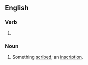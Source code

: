 ==English==

===Verb===
{{head|en|verb form}}

# {{present participle of|scribe|lang=en|nocat=1}}

===Noun===
{{en-noun}}

# {{lb|en|dated}} Something [[scribe]]d; an [[inscription]].